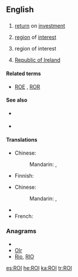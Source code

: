 {{also|roi|rồi|Rói}}
==English==

==={{acronym}}===
{{en-noun}}

# {{accounting}} [[return]] on [[investment]]
# {{photography}} [[region]] of [[interest|interest]] {{qualifier|in digital images}}
# {{military|espionage}} region of interest
# [[Republic of Ireland]]

====Related terms====
* {{sense|finance}} [[ROE]] , [[ROR]]

====See also====
* {{sense|accounting}} {{pedia|return on investment}}
* {{sense|photography}} {{pedia|region of interest}}

====Translations====
<!--Abbreviations only, if they exist-->
{{trans-top|return on Investment}}
* Chinese:
*: Mandarin: {{t|zh|投資回報率|sc=Hani}}, {{t|zh|投资回报率|tr=tóuzī huíbàolǜ|sc=Hani}}
{{trans-mid}}
* Finnish: {{t|fi|ROI}}
{{trans-bottom}}

{{trans-top|Republic of Ireland}}
* Chinese:
*: Mandarin: {{t|zh|愛爾蘭共和國|sc=Hani}}, {{t|zh|爱尔兰共和国|tr=Ài'ěrlán gònghéguó|sc=Hani}}
{{trans-mid}}
* {{trreq|Finnish}}
* French: {{t+|fr|République d'Irlande}}
{{trans-bottom}}

{{trans-top|region of interest (in digital images)}}
{{trans-mid}}
{{trans-bottom}}

===Anagrams===
* {{alphagram|ior}}
* [[OIr#English|OIr]]
* [[Rio#English|Rio]], [[RIO#English|RIO]]

[[es:ROI]]
[[he:ROI]]
[[ka:ROI]]
[[tr:ROI]]